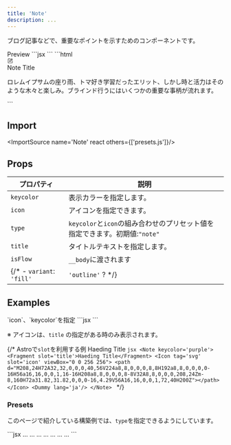 ```yaml
---
title: 'Note'
description: ...
---
```



ブログ記事などで、重要なポイントを示すためのコンポーネントです。


<Preview>
	<PreviewTitle>Preview</PreviewTitle>
	<PreviewArea resize p='30'>
		<Note title='Note Title'>
			<Dummy lang='ja' />
		</Note>
	</PreviewArea>
	<PreviewCode slot='tab' label='JSX'>
		```jsx
		<Note title='Note Title'>
			<Dummy lang='ja' />
		</Note>
		```
	</PreviewCode>
	<PreviewCode slot='tab' label='HTML'>
	```html
	<div class="c--note l--stack is--colored -p:30 -bd:is -bdc:keycolor -bdrs: -g:20" style="--keycolor:var(--gray);--bdw:4px;--bdrs:2px">
		<div class="c--note__head l--flex -fw:bold -ai:c -g:10">
			<div class="c--note__icon l--center -fz:xl -c:keycolor">
				<svg xmlns="http://www.w3.org/2000/svg" viewBox="0 0 256 256" width="1em" height="1em" fill="currentColor" focusable="false" class="l--icon" aria-hidden="true">
					<path d="M229.66,58.34l-32-32a8,8,0,0,0-11.32,0l-96,96A8,8,0,0,0,88,128v32a8,8,0,0,0,8,8h32a8,8,0,0,0,5.66-2.34l96-96A8,8,0,0,0,229.66,58.34ZM124.69,152H104V131.31l64-64L188.69,88ZM200,76.69,179.31,56,192,43.31,212.69,64ZM224,120v88a16,16,0,0,1-16,16H48a16,16,0,0,1-16-16V48A16,16,0,0,1,48,32h88a8,8,0,0,1,0,16H48V208H208V120a8,8,0,0,1,16,0Z">
					</path>
				</svg>
			</div>
			<span class="c--note__title">Note Title</span>
		</div>
		<div class="c--note__body is--flow -flow:s">
			<p> ロレムイプサムの座り雨、トマ好き学習だったエリット、しかし時と活力はそのような木々と楽しみ。ブラインド行うにはいくつかの重要な事柄が流れます。 </p>
		</div>
	</div>
	```
	</PreviewCode>
</Preview>


## Import
<ImportSource name='Note' react others={['presets.js']}/>


## Props

| プロパティ | 説明 |
|---|---|
|`keycolor`| 表示カラーを指定します。|
|`icon`| アイコンを指定できます。|
|`type`|`keycolor`と`icon`の組み合わせのプリセット値を指定できます。初期値:`"note"`|
|`title`|タイトルテキストを指定します。|
|`isFlow`|`__body`に渡されます|
{/* - `variant`: `'fill'` | `'outline'` ? */}



## Examples

<Preview>
	<PreviewTitle>`icon`、`keycolor`を指定</PreviewTitle>
	<PreviewArea p='30'>
		<Note title='Heading text...' icon='star' keycolor='blue'>
			<Dummy lang='ja'/>
		</Note>
	</PreviewArea>
	<PreviewCode>
		```jsx
		<Note title='Heading text...' icon='star' keycolor='blue'>
			<Dummy lang='ja'/>
		</Note>
		```
	</PreviewCode>
</Preview>

<HelpText>※ アイコンは、`title` の指定がある時のみ表示されます。</HelpText>


{/* <Preview>
	<PreviewTitle>
		Astroで`slot`を利用する例
	</PreviewTitle>
	<PreviewArea p='30'>
		<Note keycolor='purple'>
			<Fragment slot='title'>Haeding Title</Fragment>
			<Icon tag='svg' slot='icon' viewBox="0 0 256 256">
				<path d="M208,24H72A32,32,0,0,0,40,56V224a8,8,0,0,0,8,8H192a8,8,0,0,0,0-16H56a16,16,0,0,1,16-16H208a8,8,0,0,0,8-8V32A8,8,0,0,0,208,24Zm-8,160H72a31.82,31.82,0,0,0-16,4.29V56A16,16,0,0,1,72,40H200Z"></path>
			</Icon>
			<Dummy lang='ja'/>
		</Note>
	</PreviewArea>
	<PreviewCode>
		```jsx
		<Note keycolor='purple'>
			<Fragment slot='title'>Haeding Title</Fragment>
			<Icon tag='svg' slot='icon' viewBox="0 0 256 256">
				<path d="M208,24H72A32,32,0,0,0,40,56V224a8,8,0,0,0,8,8H192a8,8,0,0,0,0-16H56a16,16,0,0,1,16-16H208a8,8,0,0,0,8-8V32A8,8,0,0,0,208,24Zm-8,160H72a31.82,31.82,0,0,0-16,4.29V56A16,16,0,0,1,72,40H200Z"></path>
			</Icon>
			<Dummy lang='ja'/>
		</Note>
		```
	</PreviewCode>
</Preview> */}


### Presets

このページで紹介している構築例では、`type`を指定できるようにしています。

<Preview>
	<PreviewArea p='30'>
		<Note title='type="note"' type='note'>
			<Dummy length='codes' lang='ja'/>
		</Note>
		<Note title='type="alert"' type='alert'>
			<Dummy length='codes' lang='ja'/>
		</Note>
		<Note title='type="warning"' type='warning'>
			<Dummy length='codes' lang='ja'/>
		</Note>
		<Note title='type="point"' type='point'>
			<Dummy length='codes' lang='ja'/>
		</Note>
		<Note title='type="check"' type='check'>
			<Dummy length='codes' lang='ja'/>
		</Note>
		<Note title='type="info"' type='info'>
			<Dummy length='codes' lang='ja'/>
		</Note>
		<Note title='type="help"' type='help'>
			<Dummy length='codes' lang='ja'/>
		</Note>
	</PreviewArea>
	<PreviewCode>
		```jsx
		<Note title='type="note"' type='note'>...</Note>
		<Note title='type="alert"' type='alert'>...</Note>
		<Note title='type="warning"' type='warning'>...</Note>
		<Note title='type="point"' type='point'>...</Note>
		<Note title='type="check"' type='check'>...</Note>
		<Note title='type="info"' type='info'>...</Note>
		<Note title='type="help"' type='help'>...</Note>
		```
	</PreviewCode>
</Preview>
